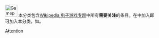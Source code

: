 {{empty category}}
{{Backlog|25}}

[[File:Gamepad.svg|40px]] 本分类包含[[Wikipedia:电子游戏专题|Wikipedia:电子游戏专题]]中所有'''需要关注'''的条目。在{{tl|WikiProject Video games}}中加入{{para|attention|yes}}即可加入本分类，如{{tlx|1=WikiProject Video games|2=attention=yes}}。

[[Category:电子游戏条目|Attention]]